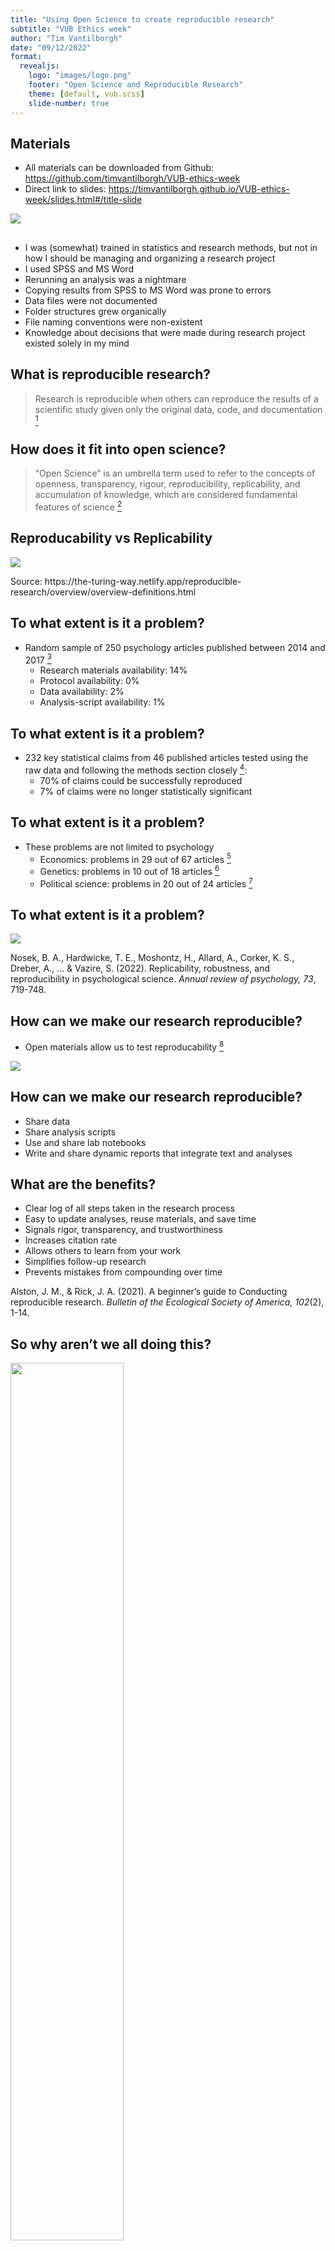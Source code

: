 ```yaml
---
title: "Using Open Science to create reproducible research"
subtitle: "VUB Ethics week"
author: "Tim Vantilborgh"
date: "09/12/2022"
format: 
  revealjs:
    logo: "images/logo.png"
    footer: "Open Science and Reproducible Research"
    theme: [default, vub.scss]
    slide-number: true
---
```


## Materials

- All materials can be downloaded from Github: [https://github.com/timvantilborgh/VUB-ethics-week](https://github.com/timvantilborgh/VUB-ethics-week)
- Direct link to slides: [https://timvantilborgh.github.io/VUB-ethics-week/slides.html#/title-slide](https://timvantilborgh.github.io/VUB-ethics-week/slides.html#/title-slide)

![](images/QR.png){fig-align="center"}

##  {background-color="white" background-image="images/meme1.jpg" background-size="50%"}

##  {background-color="white" background-image="images/meme2.png" background-size="60%"}

::: {.notes}
-   I was (somewhat) trained in statistics and research methods, but not in how I should be managing and organizing a research project
-   I used SPSS and MS Word
-   Rerunning an analysis was a nightmare
-   Copying results from SPSS to MS Word was prone to errors
-   Data files were not documented
-   Folder structures grew organically
-   File naming conventions were non-existent
-   Knowledge about decisions that were made during research project existed solely in my mind
:::

## What is reproducible research?

> Research is reproducible when others can reproduce the results of a scientific study given only the original data, code, and documentation [^1]

[^1]: Alston, J. M., & Rick, J. A. (2021). A beginner's guide to Conducting reproducible research. *Bulletin of the Ecological Society of America, 102*(2), 1-14.

## How does it fit into open science?

> "Open Science" is an umbrella term used to refer to the concepts of openness, transparency, rigour, [reproducibility]{.orange}, replicability, and accumulation of knowledge, which are considered fundamental features of science [^2]

[^2]: Crüwell, S., van Doorn, J., Etz, A., Makel, M. C., Moshontz, H., Niebaum, J. C., ... & Schulte-Mecklenbeck, M. (2019). Seven Easy Steps to Open Science: An Annotated Reading List. Zeitschrift für Psychologie, 227(4), 237-248.

## Reproducability vs Replicability

![](images/reproducible-matrix.jpg){fig-align="center"}

::: aside
Source: https://the-turing-way.netlify.app/reproducible-research/overview/overview-definitions.html
:::

## To what extent is it a problem?

-   Random sample of 250 psychology articles published between 2014 and 2017 [^4]
    -   Research materials availability: 14%
    -   Protocol availability: 0%
    -   Data availability: 2%
    -   Analysis-script availability: 1%

[^4]: Hardwicke, T. E., Thibault, R. T., Kosie, J. E., Wallach, J. D., Kidwell, M. C., & Ioannidis, J. P. (2022). Estimating the prevalence of transparency and reproducibility-related research practices in psychology (2014--2017). *Perspectives on Psychological Science, 17*(1), 239-251.

## To what extent is it a problem?

-   232 key statistical claims from 46 published articles tested using the raw data and following the methods section closely [^5]:
    -   70% of claims could be successfully reproduced
    -   7% of claims were no longer statistically significant

[^5]: Artner, R., Verliefde, T., Steegen, S., Gomes, S., Traets, F., Tuerlinckx, F., & Vanpaemel, W. (2021). The reproducibility of statistical results in psychological research: An investigation using unpublished raw data. *Psychological Methods, 26*(5), 527.

## To what extent is it a problem?

-   These problems are not limited to psychology
    -   Economics: problems in 29 out of 67 articles [^6]
    -   Genetics: problems in 10 out of 18 articles [^7]
    -   Political science: problems in 20 out of 24 articles [^8]

[^6]: Chang, A., & Li, P. (2015). *Is economics research replicable? sixty published articles from thirteen journals say 'usually not'*. Board of Governors of the Federal Reserve System Finance and Economics.

[^7]: Ioannidis, J. P., Allison, D. B., Ball, C. A., Coulibaly, I., Cui, X., Culhane, A. C., Falchi, M., Furlanello, C., Game, L., Jurman, G., Mangion, J., Mehta, T., Nitzberg, M., Page, G. P., Petretto, E., & van Noort, V. (2009). Repeatability of published microarray gene expression analyses. *Nature Genetics, 41*(2), 149--155.

[^8]: Eubank, N. (2016). Lessons from a decade of replications at the quarterly journal of political science. *Political Science & Politics, 49*(2), 273--276.

## To what extent is it a problem?

![](images/open.jpeg){fig-align="center"}

::: aside
Nosek, B. A., Hardwicke, T. E., Moshontz, H., Allard, A., Corker, K. S., Dreber, A., ... & Vazire, S. (2022). Replicability, robustness, and reproducibility in psychological science. *Annual review of psychology, 73*, 719-748.
:::

## How can we make our research reproducible?

-   Open materials allow us to test reproducability [^9]

[^9]: Artner, R., Verliefde, T., Steegen, S., Gomes, S., Traets, F., Tuerlinckx, F., & Vanpaemel, W. (2021). The reproducibility of statistical results in psychological research: An investigation using unpublished raw data. *Psychological Methods, 26*(5), 527.

![](images/vagueness.png){fig-align="center"}

## How can we make our research reproducible?

-   Share data
-   Share analysis scripts
-   Use and share lab notebooks
-   Write and share [dynamic reports]{.orange} that integrate text and analyses

## What are the benefits?

-   Clear log of all steps taken in the research process
-   Easy to update analyses, reuse materials, and save time
-   Signals rigor, transparency, and trustworthiness
-   Increases citation rate
-   Allows others to learn from your work
-   Simplifies follow-up research
-   Prevents mistakes from compounding over time

::: aside
Alston, J. M., & Rick, J. A. (2021). A beginner's guide to Conducting reproducible research. *Bulletin of the Ecological Society of America, 102*(2), 1-14.
:::

## So why aren't we all doing this?

![](images/sharing.jpeg){fig-align="center" width="60%"} 

::: aside 
Gomes, D. G., Pottier, P., Crystal-Ornelas, R., Hudgins, E. J., Foroughirad, V., Sánchez-Reyes, L. L., ... & Gaynor, K. M. (2022). Why don't we share data and code? Perceived barriers and benefits to public archiving practices. *Proceedings of the Royal Society B, 289*(1987), 20221113. 
:::

## What tools can we use?

Main tools:

-   Rmarkdown
-   Quarto


Supporting tools:

-   R packages (e.g., worcs, papaja)
-   Repositories (e.g., OSF, Zenodo, Github)
-   Version control (e.g., Github)

## A quick example using papaja

[https://github.com/crsh/papaja/tree/main/inst/example](https://github.com/crsh/papaja/tree/main/inst/example)

![](images/github.png){fig-align="center"}

## Limitations

-   Collaboration can be difficult when co-authors are not familiar with tools
-   Conversion to pdf works better than conversion to word (Quarto solves this problem)
-   Long-term computational reproducability can be an issue
-   There are situations where a simple word document is easier than an Rmarkdown or Quarto file
-   There is a learning curve; we should train people early on in their research career!

## Conclusion

![](images/policy.jpeg){fig-align="center" width="60%"}

::: aside
Nosek, B. A., Hardwicke, T. E., Moshontz, H., Allard, A., Corker, K. S., Dreber, A., ... & Vazire, S. (2022). Replicability, robustness, and reproducibility in psychological science. *Annual review of psychology, 73*, 719-748.
:::

## {.title-slide-final background-color="#003399"}

### Thank you

Email: tim.vantilborgh@vub.be

Twitter : @TimVantilborgh

Mastodon: @TimVantilborgh@scicomm.xyz


